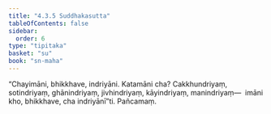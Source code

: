 ```yaml
---
title: "4.3.5 Suddhakasutta"
tableOfContents: false
sidebar:
  order: 6
type: "tipitaka"
basket: "su"
book: "sn-maha"
---
```



<DynamicBreadcrumb />

<Division number="495" book="sn-maha" bookNo="14" page="180">

<Paragraph number="1069" book="sn-maha">
“Chayimāni, bhikkhave, indriyāni. Katamāni cha? Cakkhundriyaṃ, sotindriyaṃ, ghānindriyaṃ, jivhindriyaṃ, kāyindriyaṃ, manindriyaṃ—  imāni kho, bhikkhave, cha indriyānī”ti.

</Paragraph>
</Division>

<Paragraph number="1070" type="center" book="sn-maha">
Pañcamaṃ.
</Paragraph>
